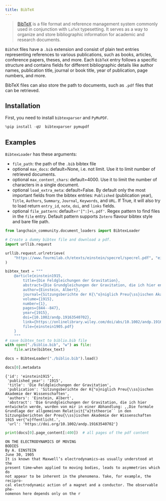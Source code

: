```yaml
---
title: BibTeX
---
```


>[BibTeX](https://www.ctan.org/pkg/bibtex) is a file format and reference management system commonly used in conjunction with `LaTeX` typesetting. It serves as a way to organize and store bibliographic information for academic and research documents.

`BibTeX` files have a `.bib` extension and consist of plain text entries representing references to various publications, such as books, articles, conference papers, theses, and more. Each `BibTeX` entry follows a specific structure and contains fields for different bibliographic details like author names, publication title, journal or book title, year of publication, page numbers, and more.

BibTeX files can also store the path to documents, such as `.pdf` files that can be retrieved.

## Installation

First, you need to install `bibtexparser` and `PyMuPDF`.

```python
%pip install -qU  bibtexparser pymupdf
```

## Examples

`BibtexLoader` has these arguments:

- `file_path`: the path of the `.bib` bibtex file
- optional `max_docs`: default=None, i.e. not limit. Use it to limit number of retrieved documents.
- optional `max_content_chars`: default=4000. Use it to limit the number of characters in a single document.
- optional `load_extra_meta`: default=False. By default only the most important fields from the bibtex entries: `Published` (publication year), `Title`, `Authors`, `Summary`, `Journal`, `Keywords`, and `URL`. If True, it will also try to load return `entry_id`, `note`, `doi`, and `links` fields.
- optional `file_pattern`: default=`r'[^:]+\.pdf'`. Regex pattern to find files in the `file` entry. Default pattern supports `Zotero` flavour bibtex style and bare file path.

```python
from langchain_community.document_loaders import BibtexLoader
```

```python
# Create a dummy bibtex file and download a pdf.
import urllib.request

urllib.request.urlretrieve(
    "https://www.fourmilab.ch/etexts/einstein/specrel/specrel.pdf", "einstein1905.pdf"
)

bibtex_text = """
    @article{einstein1915,
        title={Die Feldgleichungen der Gravitation},
        abstract={Die Grundgleichungen der Gravitation, die ich hier entwickeln werde, wurden von mir in einer Abhandlung: ,,Die formale Grundlage der allgemeinen Relativit{\"a}tstheorie`` in den Sitzungsberichten der Preu{\ss}ischen Akademie der Wissenschaften 1915 ver{\"o}ffentlicht.},
        author={Einstein, Albert},
        journal={Sitzungsberichte der K{\"o}niglich Preu{\ss}ischen Akademie der Wissenschaften},
        volume={1915},
        number={1},
        pages={844--847},
        year={1915},
        doi={10.1002/andp.19163540702},
        link={https://onlinelibrary.wiley.com/doi/abs/10.1002/andp.19163540702},
        file={einstein1905.pdf}
    }
    """
# save bibtex_text to biblio.bib file
with open("./biblio.bib", "w") as file:
    file.write(bibtex_text)
```

```python
docs = BibtexLoader("./biblio.bib").load()
```

```python
docs[0].metadata
```

```output
{'id': 'einstein1915',
 'published_year': '1915',
 'title': 'Die Feldgleichungen der Gravitation',
 'publication': 'Sitzungsberichte der K{"o}niglich Preu{\\ss}ischen Akademie der Wissenschaften',
 'authors': 'Einstein, Albert',
 'abstract': 'Die Grundgleichungen der Gravitation, die ich hier entwickeln werde, wurden von mir in einer Abhandlung: ,,Die formale Grundlage der allgemeinen Relativit{"a}tstheorie`` in den Sitzungsberichten der Preu{\\ss}ischen Akademie der Wissenschaften 1915 ver{"o}ffentlicht.',
 'url': 'https://doi.org/10.1002/andp.19163540702'}
```

```python
print(docs[0].page_content[:400])  # all pages of the pdf content
```

```output
ON THE ELECTRODYNAMICS OF MOVING
BODIES
By A. EINSTEIN
June 30, 1905
It is known that Maxwell’s electrodynamics—as usually understood at the
present time—when applied to moving bodies, leads to asymmetries which do
not appear to be inherent in the phenomena. Take, for example, the recipro-
cal electrodynamic action of a magnet and a conductor. The observable phe-
nomenon here depends only on the r
```
